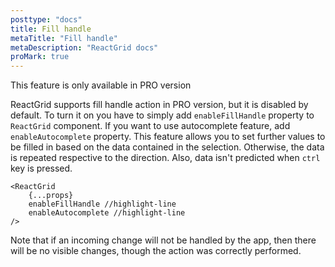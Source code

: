```yaml
---
posttype: "docs"
title: Fill handle
metaTitle: "Fill handle"
metaDescription: "ReactGrid docs"
proMark: true
---
```


<Alert color="primary">
	<i class="fas fa-exclamation-circle pr-3"></i>
	This feature is only available in PRO version
</Alert>

ReactGrid supports fill handle action in PRO version, but it is disabled by default. To turn it on you have to simply
add `enableFillHandle` property to `ReactGrid` component. If you want to use autocomplete feature, add `enableAutocomplete` property.
This feature allows you to set further values to be filled in based on the data contained in the selection. Otherwise, the data is repeated
respective to the direction. Also, data isn't predicted when `ctrl` key is pressed.

```tsx
<ReactGrid
    {...props}
    enableFillHandle //highlight-line
    enableAutocomplete //highlight-line
/>
```

Note that if an incoming change will not be handled by the app, then there will be no visible changes, 
though the action was correctly performed.